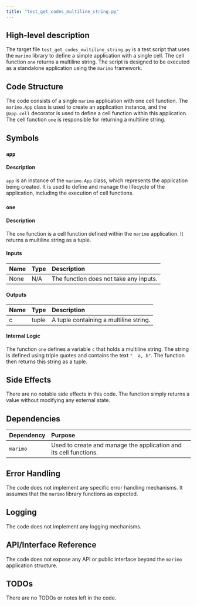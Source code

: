 ```yaml
---
title: "test_get_codes_multiline_string.py"
---
```


## High-level description

The target file `test_get_codes_multiline_string.py` is a test script that uses the `marimo` library to define a simple application with a single cell. The cell function `one` returns a multiline string. The script is designed to be executed as a standalone application using the `marimo` framework.

## Code Structure

The code consists of a single `marimo` application with one cell function. The `marimo.App` class is used to create an application instance, and the `@app.cell` decorator is used to define a cell function within this application. The cell function `one` is responsible for returning a multiline string.

## Symbols

### `app`
#### Description
`app` is an instance of the `marimo.App` class, which represents the application being created. It is used to define and manage the lifecycle of the application, including the execution of cell functions.

### `one`
#### Description
The `one` function is a cell function defined within the `marimo` application. It returns a multiline string as a tuple.

#### Inputs
| Name | Type | Description |
|:-----|:-----|:------------|
| None | N/A  | The function does not take any inputs. |

#### Outputs
| Name | Type | Description |
|:-----|:-----|:------------|
| c    | tuple | A tuple containing a multiline string. |

#### Internal Logic
The function `one` defines a variable `c` that holds a multiline string. The string is defined using triple quotes and contains the text `"  a, b"`. The function then returns this string as a tuple.

## Side Effects
There are no notable side effects in this code. The function simply returns a value without modifying any external state.

## Dependencies

| Dependency | Purpose |
|:-----------|:--------|
| `marimo`   | Used to create and manage the application and its cell functions. |

## Error Handling
The code does not implement any specific error handling mechanisms. It assumes that the `marimo` library functions as expected.

## Logging
The code does not implement any logging mechanisms.

## API/Interface Reference
The code does not expose any API or public interface beyond the `marimo` application structure.

## TODOs
There are no TODOs or notes left in the code.